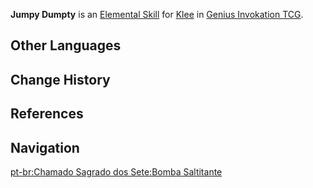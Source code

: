 {{About|the Character Card Skill for [[Genius Invokation TCG]]|the Playable Character Talent|Jumpy Dumpty}}
{{Genius Invokation TCG Skill Infobox
|title      = Jumpy Dumpty
|image      = Jumpy Dumpty Character Card Skill.png
|type       = Elemental Skill
|character  = Klee
|element    = Pyro
|matching   = 3
|effect     = Deals 3 {{Color|Pyro DMG}}. This character gains '''Explosive Spark'''.<br><br>'''Explosive Spark'''<br>'''When the character to which this is attached to uses a Charged Attack:''' Spend 1 less {{Color|Pyro Die}} and deal +1 DMG.<br><u>Usage(s)</u>: 1
|order      = 2
}}
'''Jumpy Dumpty''' is an [[Character Card Elemental Skill|Elemental Skill]] for [[Klee (Character Card)|Klee]] in [[Genius Invokation TCG]].

==Other Languages==
{{Other Languages|Transclude=Jumpy Dumpty}}

==Change History==
{{Change History|3.4}}

==References==
{{Reflist}}

==Navigation==
{{Genius Invokation TCG Skill Navbox|Klee}}
[[pt-br:Chamado Sagrado dos Sete:Bomba Saltitante]]